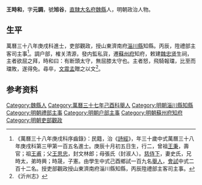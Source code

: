 {{Otheruses|other=名为王元调的其他人物|王元调}}
{{明清人物信息框
| 姓名 = 王時和
| 原名 =
| 圖片名稱= 
| 圖片大小 =
| 圖片說明 = 
| 最高職務 =蘇州府知府
| 國家 = 大明 
| 爵位 =
| 籍貫 = [[直隸|直隸]][[大名府|大名府]][[魏縣|魏縣]]
| 族裔 = 
| 字號 = 字元調，號旭谷
| 諡號 =
| 出生日期 = 萬曆八年（1580年）十月初五日
| 出生地點 =
| 逝世日期 = 卒年不詳
| 逝世地點 =
| 墓葬 =
| 配偶 = 史氏
| 親屬 = 曾祖[[王秉|王秉]]，祖[[王甫|王甫]]<br>父[[王思忠|王思忠]]，母張氏（封淑人）
| 出身 =
* 萬曆三十八年庚戌科進士
| 經歷 =
| 著作 =  
}}
'''王時和'''{{BD|1580年||？年||}}，字'''元調'''，號'''旭谷'''，[[直隸|直隸]][[大名府|大名府]][[魏縣|魏縣]]人，明朝政治人物。

== 生平 ==
萬曆三十八年庚戌科進士，吏部觀政，授山東濟南府[[淄川縣|淄川縣]]知縣。丙辰，陞禮部主客司主事<ref>《萬曆三十八年庚戌科序齒錄》：民籍，治《[[詩經|詩經]]》，年三十歲中式萬曆三十八年庚戌科第三甲第一百五名進士。庚辰十月初五日生，行二，曾祖[[王秉|王秉]]，壽官；祖[[王甫|王甫]]；父[[王思忠|王思忠]]，封文林郎；母張氏（封淑人）。[[慈侍下|慈侍下]]，妻史氏，兄時太，弟時興；時晟，子憲。由學生中式己酉鄉試一百九名[[舉人|舉人]]，[[會試|會試]]中式二百十二名。授吏部觀政授山東濟南府淄川縣知縣，丙辰陞禮部主客司主事。</ref>。調户部，榷关清源，發内監私貨，遷[[蘇州府|蘇州府]]知府，敕建[[魏忠贤|魏忠贤]]生祠，主者欲屈之拜，時和曰：有断頭太守，無屈膝太守也。主者怒，飛騎報璫，比至而璫敗，遂得免。尋卒，[[文震孟|文震孟]]贈之以文<ref>《沂州志》</ref>。

== 参考资料 ==
{{reflist}}

{{萬曆三十八年庚戌科殿试金榜}}

{{Authority control}}

{{DEFAULTSORT:Wang王}}
[[Category:魏縣人|Category:魏縣人]]
[[Category:萬曆三十七年己酉科舉人|Category:萬曆三十七年己酉科舉人]]
[[Category:明朝淄川縣知縣|Category:明朝淄川縣知縣]]
[[Category:明朝禮部主事|Category:明朝禮部主事]]
[[Category:明朝户部主事|Category:明朝户部主事]]
[[Category:明朝蘇州府知府|Category:明朝蘇州府知府]]
[[Category:明朝吏部觀政|Category:明朝吏部觀政]]


{{明朝人物小作品}}